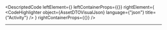 
<DescriptedCode
  leftElement={<AssetDTODesc />}
  leftContainerProps={{}}
  rightElement={
    <CodeHighlighter
      object={AssetDTOVisualJson}
      language={"json"}
      title={"Activity"}
    />
  }
  rightContainerProps={{}}
/>

---

